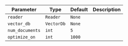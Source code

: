 | Parameter | Type | Default | Description |
| --- | --- | --- | --- |
| `reader` | `Reader` | `None` | |
| `vector_db` | `VectorDb` | `None` | |
| `num_documents` | `int` | `5` | |
| `optimize_on` | `int` | `1000` | |
